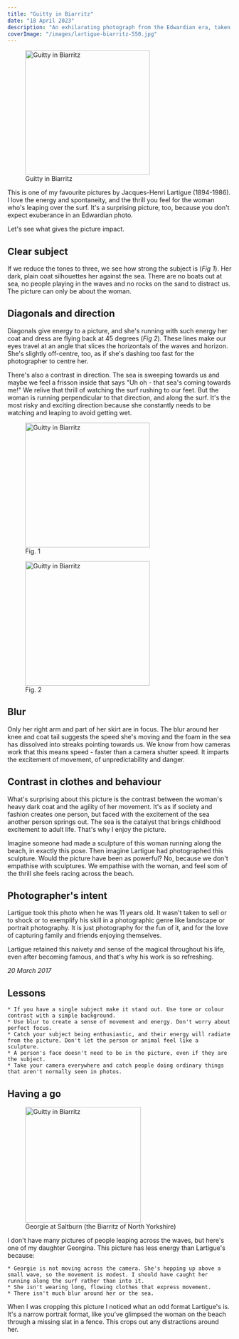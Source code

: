 ```yaml
---
title: "Guitty in Biarritz"
date: "18 April 2023"
description: "An exhilarating photograph from the Edwardian era, taken by Jacques-Henri Lartigue."
coverImage: "/images/lartigue-biarritz-550.jpg"
---
```


<figure className="md:float-right md:mt-2 md:ml-8 mb-4 text-center">
<img src="/images/lartigue-biarritz-550.jpg" alt="Guitty in Biarritz" width="280" className="block max-sm:mx-auto" />
<figcaption className="max-sm:flex max-sm:justify-center">Guitty in Biarritz</figcaption>
</figure>

This is one of my favourite pictures by Jacques-Henri Lartigue (1894-1986). I love the energy and spontaneity, and the thrill you feel for the woman who's leaping over the surf. It's a surprising picture, too, because you don't expect exuberance in an Edwardian photo.

Let's see what gives the picture impact.

## Clear subject

If we reduce the tones to three, we see how strong the subject is (*Fig 1*). Her dark, plain coat silhouettes her against the sea. There are no boats out at sea, no people playing in the waves and no rocks on the sand to distract us. The picture can only be about the woman.

## Diagonals and direction

Diagonals give energy to a picture, and she's running with such energy her coat and dress are flying back at 45 degrees (*Fig 2*). These lines make our eyes travel at an angle that slices the horizontals of the waves and horizon. She's slightly off-centre, too, as if she's dashing too fast for the photographer to centre her.

There's also a contrast in direction. The sea is sweeping towards us and maybe we feel a frisson inside that says "Uh oh - that sea's coming towards me!" We relive that thrill of watching the surf rushing to our feet. But the woman is running perpendicular to that direction, and along the surf. It's the most risky and exciting direction because she constantly needs to be watching and leaping to avoid getting wet.

<div className="grid md:grid-cols-2 items-center justify-items-center">
<figure className="text-center mb-0">
<img src="/images/lartigue-biarritz-tone.jpg" alt="Guitty in Biarritz" width="280" />
<figcaption>Fig. 1</figcaption>
</figure>
<figure className="text-center mb-0">
<img src="/images/lartigue-biarritz-line.jpg" alt="Guitty in Biarritz" width="280" />
<figcaption>Fig. 2</figcaption>
</figure>
</div>

## Blur

Only her right arm and part of her skirt are in focus. The blur around her knee and coat tail suggests the speed she's moving and the foam in the sea has dissolved into streaks pointing towards us. We know from how cameras work that this means speed - faster than a camera shutter speed. It imparts the excitement of movement, of unpredictability and danger.

## Contrast in clothes and behaviour

What's surprising about this picture is the contrast between the woman's heavy dark coat and the agility of her movement. It's as if society and fashion creates one person, but faced with the excitement of the sea another person springs out. The sea is the catalyst that brings childhood excitement to adult life. That's why I enjoy the picture.

Imagine someone had made a sculpture of this woman running along the beach, in exactly this pose. Then imagine Lartigue had photographed this sculpture. Would the picture have been as powerful? No, because we don't empathise with sculptures. We empathise with the woman, and feel som of the thrill she feels racing across the beach.

## Photographer's intent

Lartigue took this photo when he was 11 years old. It wasn't taken to sell or to shock or to exemplify his skill in a photographic genre like landscape or portrait photography. It is just photography for the fun of it, and for the love of capturing family and friends enjoying themselves.

Lartigue retained this naivety and sense of the magical throughout his life, even after becoming famous, and that's why his work is so refreshing.

*20 March 2017*

<div className="border border-dotted p-6 my-12 border-zinc-600">
<h2 className="mt-0 text-magenta">Lessons</h2>

    * If you have a single subject make it stand out. Use tone or colour contrast with a simple background.
    * Use blur to create a sense of movement and energy. Don't worry about perfect focus.
    * Catch your subject being enthusiastic, and their energy will radiate from the picture. Don't let the person or animal feel like a sculpture.
    * A person's face doesn't need to be in the picture, even if they are the subject.
    * Take your camera everywhere and catch people doing ordinary things that aren't normally seen in photos.
</div>

<div className="bg-zinc-800 border p-6 my-12 leading-5 text-sm text-zinc-50 marker:text-zinc-50">
<h2 className="mt-0 text-zinc-50">Having a go</h2>
<figure className="md:float-right md:mt-2 md:ml-8 mb-4 text-center">
<img src="/images/lartigue-biarritz-go.jpg" alt="Guitty in Biarritz" width="260" className="block mx-auto border border-zinc-500" />
<figcaption className="max-sm:flex max-sm:justify-center text-zinc-50">Georgie at Saltburn (the Biarritz of North Yorkshire)</figcaption>
</figure>

I don't have many pictures of people leaping across the waves, but here's one of my daughter Georgina. This picture has less energy than Lartigue's because:

    * Georgie is not moving across the camera. She's hopping up above a small wave, so the movement is modest. I should have caught her running along the surf rather than into it.
    * She isn't wearing long, flowing clothes that express movement.
    * There isn't much blur around her or the sea.

When I was cropping this picture I noticed what an odd format Lartigue's is. It's a narrow portrait format, like you've glimpsed the woman on the beach through a missing slat in a fence. This crops out any distractions around her.
</div>
